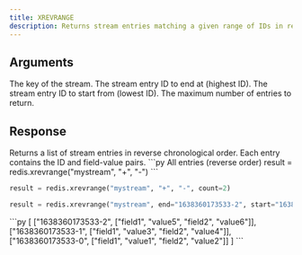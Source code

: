 ```yaml
---
title: XREVRANGE
description: Returns stream entries matching a given range of IDs in reverse order.
---
```


## Arguments

<ParamField body="key" type="str" required>
  The key of the stream.
</ParamField>

<ParamField body="end" type="str" default="+">
  The stream entry ID to end at (highest ID).
</ParamField>

<ParamField body="start" type="str" default="-">
  The stream entry ID to start from (lowest ID).
</ParamField>

<ParamField body="count" type="int">
  The maximum number of entries to return.
</ParamField>

## Response

<ResponseField type="List[List[Any]]">
  Returns a list of stream entries in reverse chronological order. Each entry contains the ID and field-value pairs.
</ResponseField>

<RequestExample>
```py All entries (reverse order)
result = redis.xrevrange("mystream", "+", "-")
```

```py Limited count
result = redis.xrevrange("mystream", "+", "-", count=2)
```

```py Specific range
result = redis.xrevrange("mystream", end="1638360173533-2", start="1638360173533-0")
```
</RequestExample>

<ResponseExample>
```py
[
  ["1638360173533-2", ["field1", "value5", "field2", "value6"]],
  ["1638360173533-1", ["field1", "value3", "field2", "value4"]],
  ["1638360173533-0", ["field1", "value1", "field2", "value2"]]
]
```
</ResponseExample>